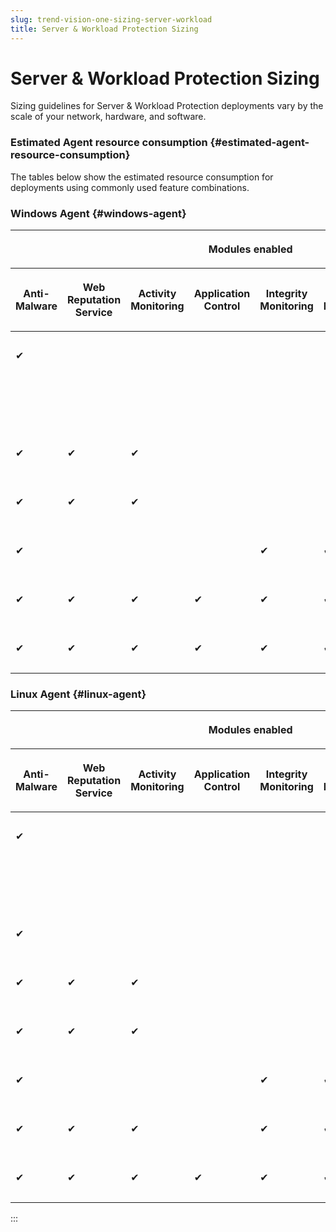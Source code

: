 ```yaml
---
slug: trend-vision-one-sizing-server-workload
title: Server & Workload Protection Sizing
---
```

# Server & Workload Protection Sizing

Sizing guidelines for Server & Workload Protection deployments vary by the scale of your network, hardware, and software.

### Estimated Agent resource consumption {#estimated-agent-resource-consumption}

The tables below show the estimated resource consumption for deployments using commonly used feature combinations.

### Windows Agent {#windows-agent}

<table>
<thead>
<tr>
<th colspan="8"><p>Modules enabled</p></th>
<th rowspan="2"><p>RAM</p></th>
</tr>
<tr>
<th><p>Anti-Malware</p></th>
<th><p>Web Reputation Service</p></th>
<th><p>Activity Monitoring</p></th>
<th><p>Application Control</p></th>
<th><p>Integrity Monitoring</p></th>
<th><p>Log Inspection</p></th>
<th><p>Firewall</p></th>
<th><p>Intrusion Prevention</p></th>
</tr>
</thead>
<tbody>
<tr>
<td><p>✔</p></td>
<td></td>
<td></td>
<td></td>
<td></td>
<td></td>
<td></td>
<td></td>
<td><p>156 MB</p></td>
</tr>
<tr>
<td></td>
<td></td>
<td></td>
<td></td>
<td></td>
<td></td>
<td></td>
<td><p>✔</p></td>
<td><p>148 MB</p></td>
</tr>
<tr>
<td><p>✔</p></td>
<td><p>✔</p></td>
<td><p>✔</p></td>
<td></td>
<td></td>
<td></td>
<td></td>
<td></td>
<td><p>150 MB</p></td>
</tr>
<tr>
<td><p>✔</p></td>
<td><p>✔</p></td>
<td><p>✔</p></td>
<td></td>
<td></td>
<td></td>
<td></td>
<td><p>✔</p></td>
<td><p>308 MB</p></td>
</tr>
<tr>
<td><p>✔</p></td>
<td></td>
<td></td>
<td></td>
<td><p>✔</p></td>
<td><p>✔</p></td>
<td></td>
<td><p>✔</p></td>
<td><p>280 MB</p></td>
</tr>
<tr>
<td><p>✔</p></td>
<td><p>✔</p></td>
<td><p>✔</p></td>
<td><p>✔</p></td>
<td><p>✔</p></td>
<td><p>✔</p></td>
<td></td>
<td><p>✔</p></td>
<td><p>390 MB</p></td>
</tr>
<tr>
<td><p>✔</p></td>
<td><p>✔</p></td>
<td><p>✔</p></td>
<td><p>✔</p></td>
<td><p>✔</p></td>
<td><p>✔</p></td>
<td><p>✔</p></td>
<td><p>✔</p></td>
<td><p>361 MB</p></td>
</tr>
</tbody>
</table>

### Linux Agent {#linux-agent}

<table>
<thead>
<tr>
<th colspan="8"><p>Modules enabled</p></th>
<th rowspan="2"><p>RAM</p></th>
</tr>
<tr>
<th><p>Anti-Malware</p></th>
<th><p>Web Reputation Service</p></th>
<th><p>Activity Monitoring</p></th>
<th><p>Application Control</p></th>
<th><p>Integrity Monitoring</p></th>
<th><p>Log Inspection</p></th>
<th><p>Firewall</p></th>
<th><p>Intrusion Prevention</p></th>
</tr>
</thead>
<tbody>
<tr>
<td><p>✔</p></td>
<td></td>
<td></td>
<td></td>
<td></td>
<td></td>
<td></td>
<td></td>
<td><p>315 MB</p></td>
</tr>
<tr>
<td></td>
<td></td>
<td></td>
<td></td>
<td></td>
<td></td>
<td><p>✔</p></td>
<td><p>✔</p></td>
<td><p>172 MB</p></td>
</tr>
<tr>
<td><p>✔</p></td>
<td></td>
<td></td>
<td></td>
<td></td>
<td></td>
<td></td>
<td><p>✔</p></td>
<td><p>399 MB</p></td>
</tr>
<tr>
<td><p>✔</p></td>
<td><p>✔</p></td>
<td><p>✔</p></td>
<td></td>
<td></td>
<td></td>
<td></td>
<td></td>
<td><p>312 MB</p></td>
</tr>
<tr>
<td><p>✔</p></td>
<td><p>✔</p></td>
<td><p>✔</p></td>
<td></td>
<td></td>
<td></td>
<td></td>
<td><p>✔</p></td>
<td><p>448 MB</p></td>
</tr>
<tr>
<td><p>✔</p></td>
<td></td>
<td></td>
<td></td>
<td><p>✔</p></td>
<td><p>✔</p></td>
<td></td>
<td><p>✔</p></td>
<td><p>413 MB</p></td>
</tr>
<tr>
<td><p>✔</p></td>
<td><p>✔</p></td>
<td><p>✔</p></td>
<td></td>
<td><p>✔</p></td>
<td><p>✔</p></td>
<td></td>
<td><p>✔</p></td>
<td><p>492 MB</p></td>
</tr>
<tr>
<td><p>✔</p></td>
<td><p>✔</p></td>
<td><p>✔</p></td>
<td><p>✔</p></td>
<td><p>✔</p></td>
<td><p>✔</p></td>
<td></td>
<td><p>✔</p></td>
<td><p>538 MB</p></td>
</tr>
</tbody>
</table>
:::
